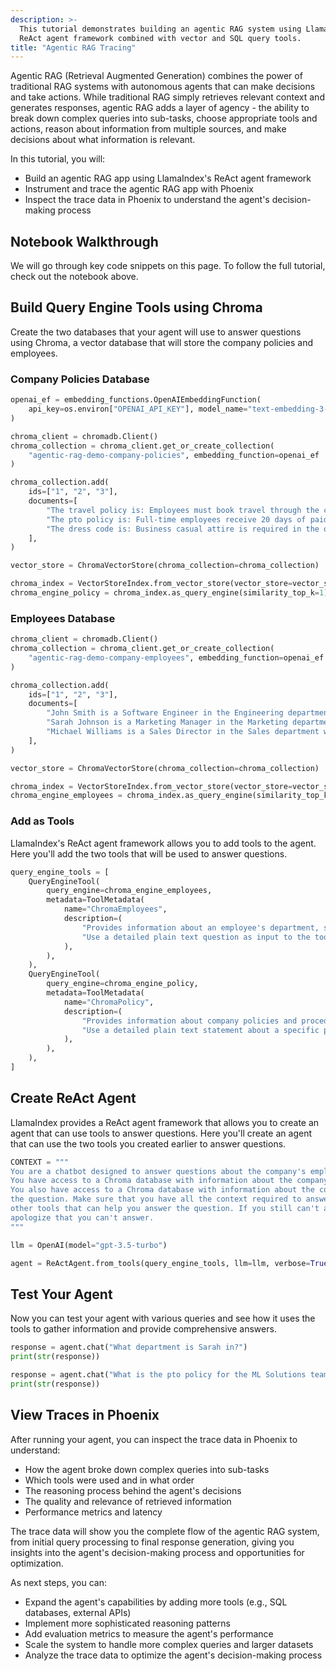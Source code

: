 ```yaml
---
description: >-
  This tutorial demonstrates building an agentic RAG system using LlamaIndex's
  ReAct agent framework combined with vector and SQL query tools.
title: "Agentic RAG Tracing"
---
```


<Card
  title="Agent Rag Tracing"
  href="https://colab.research.google.com/github/arize-ai/phoenix/blob/main/tutorials/tracing/agentic_rag_tracing.ipynb"
/>

Agentic RAG (Retrieval Augmented Generation) combines the power of traditional RAG systems with autonomous agents that can make decisions and take actions. While traditional RAG simply retrieves relevant context and generates responses, agentic RAG adds a layer of agency - the ability to break down complex queries into sub-tasks, choose appropriate tools and actions, reason about information from multiple sources, and make decisions about what information is relevant.

In this tutorial, you will:

* Build an agentic RAG app using LlamaIndex's ReAct agent framework
* Instrument and trace the agentic RAG app with Phoenix
* Inspect the trace data in Phoenix to understand the agent's decision-making process

## Notebook Walkthrough

&#x20;We will go through key code snippets on this page. To follow the full tutorial, check out the notebook above.&#x20;

## Build Query Engine Tools using Chroma

Create the two databases that your agent will use to answer questions using Chroma, a vector database that will store the company policies and employees.

### Company Policies Database

```python expandable
openai_ef = embedding_functions.OpenAIEmbeddingFunction(
    api_key=os.environ["OPENAI_API_KEY"], model_name="text-embedding-3-small"
)

chroma_client = chromadb.Client()
chroma_collection = chroma_client.get_or_create_collection(
    "agentic-rag-demo-company-policies", embedding_function=openai_ef
)

chroma_collection.add(
    ids=["1", "2", "3"],
    documents=[
        "The travel policy is: Employees must book travel through the company portal. Economy class flights and standard hotel rooms are covered. Meals during travel are reimbursed up to $75/day. All expenses require receipts.",
        "The pto policy is: Full-time employees receive 20 days of paid time off per year, accrued monthly. PTO requests must be submitted at least 2 weeks in advance through the HR portal. Unused PTO can carry over up to 5 days into the next year.",
        "The dress code is: Business casual attire is required in the office. This includes collared shirts, slacks or knee-length skirts, and closed-toe shoes. Jeans are permitted on Fridays. No athletic wear or overly casual clothing.",
    ],
)

vector_store = ChromaVectorStore(chroma_collection=chroma_collection)

chroma_index = VectorStoreIndex.from_vector_store(vector_store=vector_store)
chroma_engine_policy = chroma_index.as_query_engine(similarity_top_k=1)
```

### Employees Database

```python expandable
chroma_client = chromadb.Client()
chroma_collection = chroma_client.get_or_create_collection(
    "agentic-rag-demo-company-employees", embedding_function=openai_ef
)

chroma_collection.add(
    ids=["1", "2", "3"],
    documents=[
        "John Smith is a Software Engineer in the Engineering department who started on 2023-01-15",
        "Sarah Johnson is a Marketing Manager in the Marketing department who started on 2022-08-01",
        "Michael Williams is a Sales Director in the Sales department who started on 2021-03-22",
    ],
)

vector_store = ChromaVectorStore(chroma_collection=chroma_collection)

chroma_index = VectorStoreIndex.from_vector_store(vector_store=vector_store)
chroma_engine_employees = chroma_index.as_query_engine(similarity_top_k=1)
```

### Add as Tools

LlamaIndex's ReAct agent framework allows you to add tools to the agent. Here you'll add the two tools that will be used to answer questions.

```python expandable
query_engine_tools = [
    QueryEngineTool(
        query_engine=chroma_engine_employees,
        metadata=ToolMetadata(
            name="ChromaEmployees",
            description=(
                "Provides information about an employee's department, start date, and name from a relational database."
                "Use a detailed plain text question as input to the tool."
            ),
        ),
    ),
    QueryEngineTool(
        query_engine=chroma_engine_policy,
        metadata=ToolMetadata(
            name="ChromaPolicy",
            description=(
                "Provides information about company policies and procedures. Use this to get more detailed information about company policies."
                "Use a detailed plain text statement about a specific policy as input to the tool."
            ),
        ),
    ),
]
```

## Create ReAct Agent

LlamaIndex provides a ReAct agent framework that allows you to create an agent that can use tools to answer questions. Here you'll create an agent that can use the two tools you created earlier to answer questions.

```python expandable
CONTEXT = """
You are a chatbot designed to answer questions about the company's employees and policies.
You have access to a Chroma database with information about the company's employees and their departmental information.
You also have access to a Chroma database with information about the company's policies. Use provided context to help answer
the question. Make sure that you have all the context required to answer the question and if you don't, check if there are
other tools that can help you answer the question. If you still can't answer the question, ask the user for more information and
apologize that you can't answer.
"""

llm = OpenAI(model="gpt-3.5-turbo")

agent = ReActAgent.from_tools(query_engine_tools, llm=llm, verbose=True, context=CONTEXT)
```

## Test Your Agent

Now you can test your agent with various queries and see how it uses the tools to gather information and provide comprehensive answers.

```python
response = agent.chat("What department is Sarah in?")
print(str(response))
```

```python
response = agent.chat("What is the pto policy for the ML Solutions team?")
print(str(response))
```

## View Traces in Phoenix

After running your agent, you can inspect the trace data in Phoenix to understand:

* How the agent broke down complex queries into sub-tasks
* Which tools were used and in what order
* The reasoning process behind the agent's decisions
* The quality and relevance of retrieved information
* Performance metrics and latency

The trace data will show you the complete flow of the agentic RAG system, from initial query processing to final response generation, giving you insights into the agent's decision-making process and opportunities for optimization.

As next steps, you can:

* Expand the agent's capabilities by adding more tools (e.g., SQL databases, external APIs)
* Implement more sophisticated reasoning patterns
* Add evaluation metrics to measure the agent's performance
* Scale the system to handle more complex queries and larger datasets
* Analyze the trace data to optimize the agent's decision-making process
